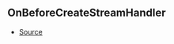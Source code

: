 ## OnBeforeCreateStreamHandler



- [Source](https://github.com/Androz2091/discord-player/blob/258bd80/packages/discord-player/src/Structures/GuildQueue.ts#L55)